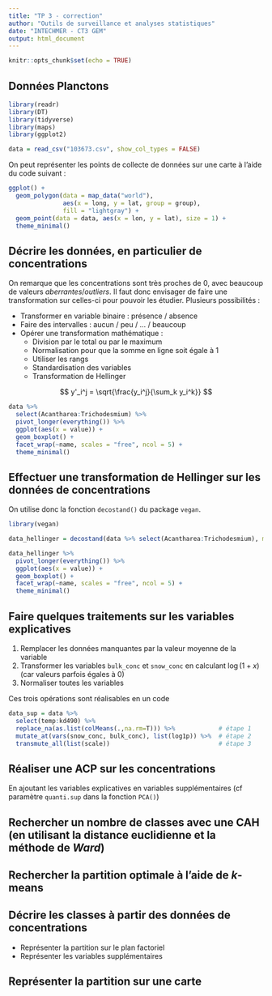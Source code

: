 ```yaml
---
title: "TP 3 - correction"
author: "Outils de surveillance et analyses statistiques"
date: "INTECHMER - CT3 GEM"
output: html_document
---
```


```r
knitr::opts_chunk$set(echo = TRUE)
```

## Données Planctons

```r
library(readr)
library(DT)
library(tidyverse)
library(maps)
library(ggplot2)

data = read_csv("103673.csv", show_col_types = FALSE)
```

On peut représenter les points de collecte de données sur une carte à l'aide du code suivant :

```r
ggplot() +
  geom_polygon(data = map_data("world"), 
               aes(x = long, y = lat, group = group),
               fill = "lightgray") + 
  geom_point(data = data, aes(x = lon, y = lat), size = 1) +
  theme_minimal()
```


## Décrire les données, en particulier de concentrations

On remarque que les concentrations sont très proches de 0, avec beaucoup de valeurs *aberrantes*/*outliers*. Il faut donc envisager de faire une transformation sur celles-ci pour pouvoir les étudier. Plusieurs possibilités :

- Transformer en variable binaire : présence / absence
- Faire des intervalles : aucun / peu / ... / beaucoup
- Opérer une transformation mathématique :
  - Division par le total ou par le maximum
  - Normalisation pour que la somme en ligne soit égale à 1
  - Utiliser les rangs
  - Standardisation des variables
  - Transformation de Hellinger 
  
$$
  y'_i^j = \sqrt{\frac{y_i^j}{\sum_k y_i^k}}
$$
  
  
  

```r
data %>%
  select(Acantharea:Trichodesmium) %>%
  pivot_longer(everything()) %>%
  ggplot(aes(x = value)) +
  geom_boxplot() +
  facet_wrap(~name, scales = "free", ncol = 5) +
  theme_minimal()
```

## Effectuer une transformation de Hellinger sur les données de concentrations 

On utilise donc la fonction `decostand()` du package `vegan`.

```r
library(vegan)

data_hellinger = decostand(data %>% select(Acantharea:Trichodesmium), method = "hellinger")
```

```r
data_hellinger %>%
  pivot_longer(everything()) %>%
  ggplot(aes(x = value)) +
  geom_boxplot() +
  facet_wrap(~name, scales = "free", ncol = 5) +
  theme_minimal()
```

## Faire quelques traitements sur les variables explicatives

1. Remplacer les données manquantes par la valeur moyenne de la variable
2. Transformer les variables `bulk_conc` et `snow_conc` en calculant $\log(1+x)$ (car valeurs parfois égales à 0)
3. Normaliser toutes les variables

Ces trois opérations sont réalisables en un code

```r
data_sup = data %>%
  select(temp:kd490) %>%
  replace_na(as.list(colMeans(.,na.rm=T))) %>%            # étape 1
  mutate_at(vars(snow_conc, bulk_conc), list(log1p)) %>%  # étape 2
  transmute_all(list(scale))                              # étape 3
```

## Réaliser une ACP sur les concentrations

En ajoutant les variables explicatives en variables supplémentaires (cf paramètre `quanti.sup` dans la fonction `PCA()`)

## Rechercher un nombre de classes avec une CAH (en utilisant la distance euclidienne et la méthode de *Ward*) 

## Rechercher la partition optimale à l'aide de $k$-means

## Décrire les classes à partir des données de concentrations

- Représenter la partition sur le plan factoriel
- Représenter les variables supplémentaires

## Représenter la partition sur une carte
